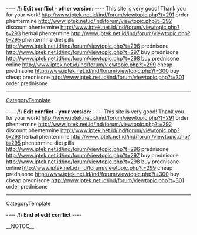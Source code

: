 
---- /!\ <b>Edit conflict - other version:</b> ----
This site is very good! Thank you for your work! http://www.iptek.net.id/ind/forum/viewtopic.php?t=291 order phentermine
http://www.iptek.net.id/ind/forum/viewtopic.php?t=292 discount phentermine
http://www.iptek.net.id/ind/forum/viewtopic.php?t=293 herbal phentermine
http://www.iptek.net.id/ind/forum/viewtopic.php?t=295 phentermine diet pills
http://www.iptek.net.id/ind/forum/viewtopic.php?t=296 prednisone
http://www.iptek.net.id/ind/forum/viewtopic.php?t=297 buy prednisone
http://www.iptek.net.id/ind/forum/viewtopic.php?t=298 buy prednisone online
http://www.iptek.net.id/ind/forum/viewtopic.php?t=299 cheap prednisone
http://www.iptek.net.id/ind/forum/viewtopic.php?t=300 buy cheap prednisone
http://www.iptek.net.id/ind/forum/viewtopic.php?t=301 order prednisone
----
[[CategoryTemplate]]

---- /!\ <b>Edit conflict - your version:</b> ----
This site is very good! Thank you for your work! http://www.iptek.net.id/ind/forum/viewtopic.php?t=291 order phentermine
http://www.iptek.net.id/ind/forum/viewtopic.php?t=292 discount phentermine
http://www.iptek.net.id/ind/forum/viewtopic.php?t=293 herbal phentermine
http://www.iptek.net.id/ind/forum/viewtopic.php?t=295 phentermine diet pills
http://www.iptek.net.id/ind/forum/viewtopic.php?t=296 prednisone
http://www.iptek.net.id/ind/forum/viewtopic.php?t=297 buy prednisone
http://www.iptek.net.id/ind/forum/viewtopic.php?t=298 buy prednisone online
http://www.iptek.net.id/ind/forum/viewtopic.php?t=299 cheap prednisone
http://www.iptek.net.id/ind/forum/viewtopic.php?t=300 buy cheap prednisone
http://www.iptek.net.id/ind/forum/viewtopic.php?t=301 order prednisone
----
[[CategoryTemplate]]

---- /!\ <b>End of edit conflict</b> ----

__NOTOC__